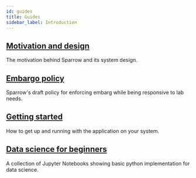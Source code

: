 ```yaml
---
id: guides
title: Guides
sidebar_label: Introduction
---
```


## [Motivation and design](/docs/motivation-and-design)

The motivation behind Sparrow and its system design.

## [Embargo policy](/docs/embargo)

Sparrow's draft policy for enforcing embarg while being responsive to lab needs.

## [Getting started](/docs/getting-started)

How to get up and running with the application on your system.

## [**Data science for beginners**](/docs/datascience/dataSci)

A collection of Jupyter Notebooks showing basic python implementation for data science.
